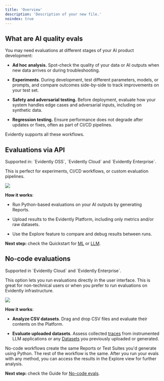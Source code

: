 ```yaml
---
title: 'Overview'
description: 'Description of your new file.'
noindex: true
---
```


## What are AI quality evals

You may need evaluations at different stages of your AI product development:

* **Ad hoc analysis.** Spot-check the quality of your data or AI outputs when new data arrives or during troubleshooting.

* **Experiments**. During development, test different parameters, models, or prompts, and compare outcomes side-by-side to track improvements on your test set.

* **Safety and adversarial testing.** Before deployment, evaluate how your system handles edge cases and adversarial inputs, including on synthetic data.

* **Regression testing.** Ensure performance does not degrade after updates or fixes, often as part of CI/CD pipelines.

Evidently supports all these workflows.

## Evaluations via API

<Check>
  Supported in: `Evidently OSS`, `Evidently Cloud` and `Evidently Enterprise`.
</Check>

This is perfect for experiments, CI/CD workflows, or custom evaluation pipelines.

![](/images/evals_flow_python.png)

**How it works**:

* Run Python-based evaluations on your AI outputs by generating Reports.

* Upload results to the Evidently Platform, including only metrics and/or raw datasets.

* Use the Explore feature to compare and debug results between runs.

**Next step:** check the Quickstart for [ML](/ml_quickstart) or [LLM](/llm_quickstart).

## No-code evaluations

<Check>
  Supported in `Evidently Cloud` and `Evidently Enterprise`.
</Check>

This option lets you run evaluations directly in the user interface. This is great for non-technical users or when you prefer to run evaluations on Evidently infrastructure.

![](/images/evals_flow_nocode.png)

**How it works**:

* **Analyze CSV datasets**. Drag and drop CSV files and evaluate their contents on the Platform.

* **Evaluate uploaded datasets**. Assess collected [traces](/docs/platform/tracing_overview) from instrumented LLM applications or any [Datasets](/docs/platform/datasets_overview) you previously uploaded or generated.

No-code workflows create the same Reports or Test Suites you'd generate using Python. The rest of the workflow is the same. After you run your evals with any method, you can access the results in the Explore view for further analysis.

**Next step:** check the Guide for [No-code evals](/docs/platform/evals_no_code).
